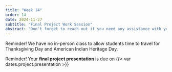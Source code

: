 ```yaml
---
title: "Week 14"
order: 14
date: 2024-11-27
subtitle: "Final Project Work Session"
abstract: "Don't forget to reach out if you need any assistance with your final project."
---
```


::: {.callout-important appearance="simple"}
Reminder! We have no in-person class to allow students time to travel for Thanksgiving Day and American Indian Heritage Day.
:::

::: {.callout-important appearance="simple"}
Reminder! Your **final project presentation** is due on {{< var dates.project.presentation >}}
:::
